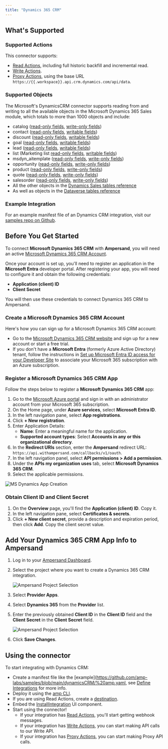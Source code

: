 ```yaml
---
title: "Dynamics 365 CRM"
---
```


## What's Supported

### Supported Actions

This connector supports:
- [Read Actions](/define-integrations/read-actions), including full historic backfill and incremental read.
- [Write Actions](/define-integrations/write-actions).
- [Proxy Actions](/define-integrations/proxy-actions), using the base URL `https://{{.workspace}}.api.crm.dynamics.com/api/data`.

### Supported Objects

The Microsoft's DynamicsCRM connector supports reading from and writing to all the available objects in the Microsoft Dynamics 365 Sales module, which totals to more than 1000 objects and include:
- catalog ([read-only fields](https://learn.microsoft.com/en-us/power-apps/developer/data-platform/reference/entities/catalog#read-only-columnsattributes), [write-only fields](https://learn.microsoft.com/en-us/power-apps/developer/data-platform/reference/entities/catalog#writable-columnsattributes))
- contact ([read-only fields](https://learn.microsoft.com/en-us/dynamics365/sales/developer/entities/contact#read-only-columnsattributes), [writable fields](https://learn.microsoft.com/en-us/dynamics365/sales/developer/entities/contact#writable-columnsattributes))
- discount ([read-only fields](https://learn.microsoft.com/en-us/dynamics365/sales/developer/entities/discount#read-only-columnsattributes), [writable fields](https://learn.microsoft.com/en-us/dynamics365/sales/developer/entities/discount#writable-columnsattributes))
- goal ([read-only fields](https://learn.microsoft.com/en-us/dynamics365/sales/developer/entities/goal#read-only-columnsattributes), [writable fields](https://learn.microsoft.com/en-us/dynamics365/sales/developer/entities/goal#writable-columnsattributes))
- lead ([read-only fields](https://learn.microsoft.com/en-us/dynamics365/sales/developer/entities/lead#read-only-columnsattributes), [writable fields](https://learn.microsoft.com/en-us/dynamics365/sales/developer/entities/lead#writable-columnsattributes))
- list (Marketing list [read-only fields](https://learn.microsoft.com/en-us/dynamics365/sales/developer/entities/list#read-only-columnsattributes), [writable fields](https://learn.microsoft.com/en-us/dynamics365/sales/developer/entities/list#writable-columnsattributes))
- msdyn_aitemplate ([read-only fields](https://learn.microsoft.com/en-us/power-apps/developer/data-platform/reference/entities/msdyn_aitemplate#read-only-columnsattributes), [write-only fields](https://learn.microsoft.com/en-us/power-apps/developer/data-platform/reference/entities/msdyn_aitemplate#writable-columnsattributes))
- opportunity ([read-only fields](https://learn.microsoft.com/en-us/dynamics365/sales/developer/entities/opportunity#read-only-columnsattributes), [write-only fields](https://learn.microsoft.com/en-us/dynamics365/sales/developer/entities/opportunity#writable-columnsattributes))
- product ([read-only fields](https://learn.microsoft.com/en-us/dynamics365/sales/developer/entities/product#read-only-columnsattributes), [write-only fields](https://learn.microsoft.com/en-us/dynamics365/sales/developer/entities/product#writable-columnsattributes))
- quote ([read-only fields](https://learn.microsoft.com/en-us/dynamics365/sales/developer/entities/quote#read-only-columnsattributes), [write-only fields](https://learn.microsoft.com/en-us/dynamics365/sales/developer/entities/quote#writable-columnsattributes))
- salesorder ([read-only fields](https://learn.microsoft.com/en-us/dynamics365/sales/developer/entities/salesorder#read-only-columnsattributes), [write-only fields](https://learn.microsoft.com/en-us/dynamics365/sales/developer/entities/salesorder#writable-columnsattributes))
- All the other objects in the [Dynamics Sales tables reference](https://learn.microsoft.com/en-us/dynamics365/sales/developer/about-entity-reference)
- As well as objects in the [Dataverse tables reference](https://learn.microsoft.com/en-us/power-apps/developer/data-platform/reference/about-entity-reference)

### Example Integration

For an example manifest file of an Dynamics CRM integration, visit our [samples repo on Github](https://github.com/amp-labs/samples/blob/main/dynamicsCRM/%20amp.yaml).

## Before You Get Started

To connect **Microsoft Dynamics 365 CRM** with **Ampersand**, you will need an active [Microsoft Dynamics 365 CRM Account](https://dynamics.microsoft.com/en-us/crm/).

Once your account is set up, you'll need to register an application in the **Microsoft Entra** developer portal. After registering your app, you will need to configure it and obtain the following credentials:

- **Application (client) ID**
- **Client Secret**

You will then use these credentials to connect Dynamics 365 CRM to Ampersand.

### Create a Microsoft Dynamics 365 CRM Account

Here's how you can sign up for a Microsoft Dynamics 365 CRM account:

- Go to the [Microsoft Dynamics 365 CRM website](https://www.microsoft.com/en-us/dynamics-365/free-trial) and sign up for a new account or start a free trial.
- If you don't have a **Microsoft Entra** (formerly Azure Active Directory) tenant, follow the instructions in [Set up Microsoft Entra ID access for your Developer Site](https://learn.microsoft.com/en-us/entra/identity-platform/quickstart-create-new-tenant) to associate your Microsoft 365 subscription with an Azure subscription.

### Register a Microsoft Dynamics 365 CRM App

Follow the steps below to register a **Microsoft Dynamics 365 CRM** app:

1. Go to the [Microsoft Azure portal](https://portal.azure.com/#home) and sign in with an administrator account from your Microsoft 365 subscription.
2. On the Home page, under **Azure services**, select **Microsoft Entra ID**.
3. In the left navigation pane, select **App registrations**.
4. Click **+ New registration**.
5. Enter Application Details:
    - **Name**: Enter a meaningful name for the application.
    - **Supported account types**: Select **Accounts in any or this organizational directory**.
6. In the **Redirect URIs** section, enter the **Ampersand** redirect URL: `https://api.withampersand.com/callbacks/v1/oauth`.
7. In the left navigation panel, select **API permissions > Add a permission**.
8. Under the **APIs my organization uses** tab, select **Microsoft Dynamics 365 CRM**.
9. Select the applicable permissions.

![MS Dynamics App Creation](/images/provider-guides/dynamics.gif)

### Obtain Client ID and Client Secret

1. On the **Overview** page, you'll find the **Application (client) ID**. Copy it.
2. In the left navigation pane, select **Certificates & secrets**.
3. Click **+ New client secret**, provide a description and expiration period, then click **Add**. Copy the client secret value.

## Add Your Dynamics 365 CRM App Info to Ampersand

1. Log in to your [Ampersand Dashboard](https://dashboard.withampersand.com).
2. Select the project where you want to create a Dynamics 365 CRM integration.

   ![Ampersand Project Selection](/images/provider-guides/31a6a12-Ampersand.png)

3. Select **Provider Apps**.
4. Select **Dynamics 365** from the **Provider** list.
5. Enter the previously obtained **Client ID** in the **Client ID** field and the **Client Secret** in the **Client Secret** field.

   ![Ampersand Project Selection](/images/provider-guides/dynamics-amp.gif)

6. Click **Save Changes**.

## Using the connector

To start integrating with Dynamics CRM:
- Create a manifest file like the [example](https://github.com/amp-labs/samples/blob/main/dynamicsCRM/%20amp.yaml, see [Define Integrations](/define-integrations/overview) for more info.
- Deploy it using the [amp CLI](/cli/overview).
- If you are using Read Actions, create a [destination](/destinations).
- Embed the [InstallIntegration](/embeddable-ui-components#install-integration) UI component.
- Start using the connector!
   - If your integration has [Read Actions](/define-integrations/read-actions), you'll start getting webhook messages.
   - If your integration has [Write Actions](/define-integrations/write-actions), you can start making API calls to our Write API.
   - If your integration has [Proxy Actions](/define-integrations/proxy-actions), you can start making Proxy API calls.
